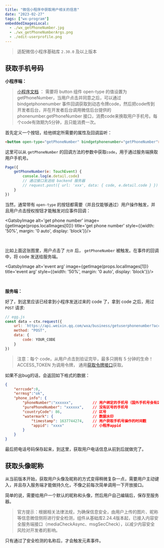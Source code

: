 ```yaml
---
title: "微信小程序中获取用户相关的信息"
date: "2023-02-27"
tags: ["wx-program"]
embeddedImagesLocal:
  - ./wx_getPhoneNumber.jpg
  - ./wx_getPhoneNumberArgs.png
  - ./edit-userprofile.png
---
```




> 适配微信小程序基础库 `2.30.0` 及以上版本

## 获取手机号码

**小程序端：**

> [小程序文档](https://developers.weixin.qq.com/miniprogram/dev/framework/open-ability/getPhoneNumber.html) ： 需要将 button 组件 open-type 的值设置为 getPhoneNumber，当用户点击并同意之后，可以通过 bindgetphonenumber 事件回调获取到动态令牌code，然后把code传到开发者后台，并在开发者后台调用微信后台提供的 phonenumber.getPhoneNumber 接口，消费code来换取用户手机号。每个code有效期为5分钟，且只能消费一次。

首先定义一个按钮，给他绑定所需要的属性及回调监听：

```html
<button open-type="getPhoneNumber" bindgetphonenumber="getPhoneNumber">获取手机号</button>
```

这里可以从 `getPhoneNumber` 的回调方法的参数中获取`code`，用于通过服务端换取用户手机号。

```javascript
Page({
    getPhoneNumber(e: TouchEvent) {
        console.log(e.detail.code)
        // 通过接口发送给 backend 服务器
        // request.post({ url: 'xxx', data: { code, e.detail.code } })
    }
})
```

当然，通常带有 `open-type` 的按钮都需要（并且仅能够通过）用户操作触发，并且用户点击授权按钮才能触发对应事件回调：

<GatsbyImage alt='get phone number' image={getImage(props.localImages[0])} title='get phone number' style={{width: '50%', margin: '0 auto', display: 'block'}}/>

<br />

比如上面这张图里，用户点击了 `允许` 后， `getPhoneNumber` 被触发。在事件的回调中，将 code 发送给服务端。

<GatsbyImage alt='event arg' image={getImage(props.localImages[1])} title='event arg' style={{width: '50%', margin: '0 auto', display: 'block'}}/>

<br />

**服务端：**

好了，到这里应该已经拿到小程序发送过来的 code 了，拿到 code 之后，用过 `POST` 请求:

```javascript
// egg.js
const data = ctx.request({
    url: `https://api.weixin.qq.com/wxa/business/getuserphonenumber?access_token=${YOUR_ACCESS_TOKEN}`,
    method: "POST",
    data: {
        code: YOUR_CODE
    }
})
```

> 注意：每个 code，从用户点击到验证完毕，最多只拥有 5 分钟的生命！
> ACCESS_TOKEN 为调用令牌， 通用[获取令牌接口](https://developers.weixin.qq.com/doc/oplatform/Third-party_Platforms/2.0/api/ThirdParty/token/api_authorizer_token.html)获取。


如果不出bug的话，会返回如下格式的数据：

```json lines
{
    "errcode":0,
    "errmsg":"ok",
    "phone_info": {
        "phoneNumber":"xxxxxx",         // 用户绑定的手机号（国外手机号会有区号）
        "purePhoneNumber": "xxxxxx",    // 没有区号的手机号
        "countryCode": 86,              // 区号
        "watermark": {                  // 数据水印
            "timestamp": 1637744274,    // 用户获取手机号操作的时间戳
            "appid": "xxxx"             // 小程序appid
        }
    }
}
```

最后把电话号码保存起来，到这里，获取用户电话信息从前到后就做完了。

## 获取头像昵称

从当前版本开始，获取用户头像及昵称的方式变得稍微复杂一点，需要用户主动键入，并且存入服务端才能做持久化，不像之前每次简单调用一下开放接口。

简单的说，需要给用户一个默认的昵称和头像，然后用户自己编辑后，保存至服务器。

<GatsbyImage alt='获取用户头像昵称' image={getImage(props.localImages[2])} title='获取用户头像昵称'/>

> 官方提示：根据相关法律法规，为确保信息安全，由用户上传的图片、昵称等信息微信侧将进行安全检测，组件从基础库2.24.4版本起，已接入内容安全服务端接口（mediaCheckAsync、msgSecCheck），以减少内容安全风险对开发者的影响。

只有通过了安全检测的名称后，才会触发元素事件。
